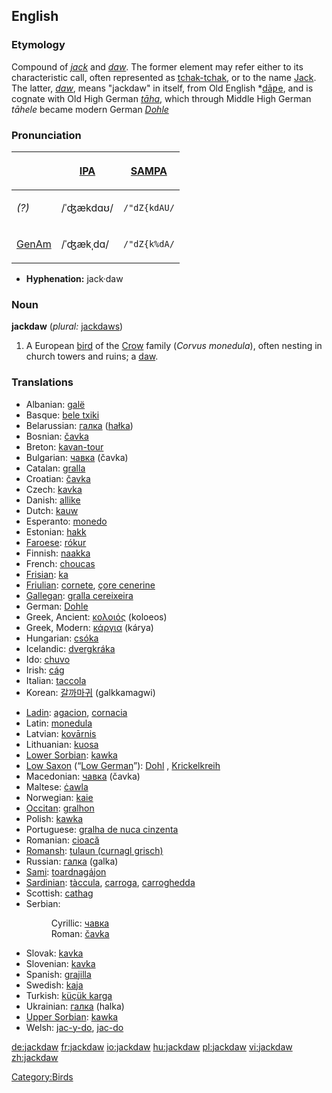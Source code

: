 ==English==
{{wikipedia}}
===Etymology===
Compound of ''[[jack]]'' and ''[[daw]]''.  The former element may refer either to its characteristic call, often represented as [[tchak-tchak]], or to the name [[Jack]].  The latter, ''[[daw]]'', means "jackdaw" in itself, from Old English *[[dāƿe]], and is cognate with Old High German ''[[tāha]]'', which through Middle High German ''tāhele'' became modern German ''[[Dohle]]''

===Pronunciation===
{| border=1 cellpadding=5
! !! [[w:IPA|IPA]] !! [[w:SAMPA|SAMPA]]
|-
! ''(?)'' <!-- what dialect is this? -->
| /ˈʤækdɑʊ/ || <tt>/"dZ{kdAU/</tt>
|-
! [[GenAm]]
| /ˈʤækˌdɑ/ || <tt>/"dZ{k%dA/</tt>
|}

*'''Hyphenation:''' jack·daw

=== Noun ===
'''jackdaw''' (''plural:'' [[jackdaws]])

# A European [[bird]] of the [[Crow]] family (''Corvus monedula''), often nesting in church towers and ruins; a [[daw]].
<!-- modified Webster 1913 definition -->

=== Translations ===
{{top}}
*Albanian: [[galë]] {{f}}
*Basque: [[bele txiki]]
*Belarussian: [[галка]] ([[hałka]])
*Bosnian: [[čavka#Bosnian|čavka]] {{f}}
*Breton: [[kavan-tour]]
*Bulgarian: [[чавка#Bulgarian|чавка]] (čavka)
*Catalan: [[gralla]]
*Croatian: [[čavka#Croatian|čavka]] {{f}}
*Czech: [[kavka]] {{f}}
*Danish: [[allike]]
*Dutch: [[kauw]] {{m}}
*Esperanto: [[monedo]]
*Estonian: [[hakk]]
*[[Faroese]]: [[rókur]]
*Finnish: [[naakka]]
*French: [[choucas]] {{m}}
*[[Frisian]]: [[ka]]
*[[Friulian]]: [[cornete]], [[çore cenerine]]
*[[Gallegan]]: [[gralla cereixeira]]
*German: [[Dohle]] {{f}}
*Greek, Ancient: [[κολοιός]] (koloeos) {{m}}
*Greek, Modern: [[κάργια]] (kárya)
*Hungarian: [[csóka]]
*Icelandic: [[dvergkráka]]
*Ido: [[chuvo]]
*Irish: [[cág]]
*Italian: [[taccola]]
*Korean: [[갈까마귀]] (galkkamagwi)
{{mid}}
*[[Ladin]]: [[agacion]], [[cornacia]]
*Latin: [[monedula]] {{f}}
*Latvian: [[kovārnis]]
*Lithuanian: [[kuosa]]
*[[Lower Sorbian]]: [[kawka]] {{f}}
*[[Low Saxon]] (“[[Low German]]”): [[Dohl]] {{f}}, [[Krickelkreih]] {{f}}
*Macedonian: [[чавка#Macedonian|чавка]] (čavka) {{f}}
*Maltese: [[ċawla]]
*Norwegian: [[kaie]]
*[[Occitan]]: [[gralhon]]
*Polish: [[kawka]] {{f}}
*Portuguese: [[gralha de nuca cinzenta]]
*Romanian: [[cioacă]] {{f}}
*[[Romansh]]: [[tulaun (curnagl grisch)]]
*Russian: [[галка]] (galka) {{f}}
*[[Sami]]: [[toardnagájon]]
*[[Sardinian]]: [[tàccula]], [[carroga]], [[carroghedda]]
*Scottish: [[cathag]]
*Serbian:
*:Cyrillic: [[чавка#Serbian|чавка]] {{f}}
*:Roman: [[čavka#Serbian|čavka]] {{f}}
*Slovak: [[kavka]] {{f}}
*Slovenian: [[kavka]] {{f}}
*Spanish: [[grajilla]] {{f}}
*Swedish: [[kaja]]
*Turkish: [[küçük karga]]
*Ukrainian: [[галка]] (halka) {{f}}
*[[Upper Sorbian]]: [[kawka]] {{f}}
*Welsh: [[jac-y-do]], [[jac-do]]
{{bottom}}

[[Category:Birds]]

[[de:jackdaw]]
[[fr:jackdaw]]
[[io:jackdaw]]
[[hu:jackdaw]]
[[pl:jackdaw]]
[[vi:jackdaw]]
[[zh:jackdaw]]